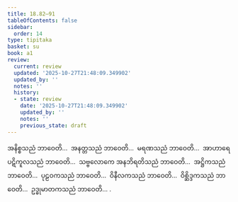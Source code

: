 ```yaml
---
title: 18.82–91
tableOfContents: false
sidebar:
  order: 14
type: tipitaka
basket: su
book: a1
review:
  current: review
  updated: '2025-10-27T21:48:09.349902'
  updated_by: ''
  notes: ''
  history:
  - state: review
    date: '2025-10-27T21:48:09.349902'
    updated_by: ''
    notes: ''
    previous_state: draft
---
```



<ReviewStatus review={frontmatter.review} showDetails={true} />

<HypothesisAnnotation frontmatter={frontmatter} />

<DynamicBreadcrumb />

<Division number="463–472" book="a1" e="ch" v="15">

<Paragraph number="453" book="a1">
အနိစ္စသညံ ဘာဝေတိ…  အနတ္တသညံ ဘာဝေတိ…  မရဏသညံ ဘာဝေတိ…  အာဟာရေ ပဋိကူလသညံ ဘာဝေတိ…  သဗ္ဗလောကေ အနဘိရတိသညံ ဘာဝေတိ…  အဋ္ဌိကသညံ ဘာဝေတိ…  ပုဠဝကသညံ ဘာဝေတိ…  ဝိနီလကသညံ ဘာဝေတိ…  ဝိစ္ဆိဒ္ဒကသညံ ဘာဝေတိ…  ဥဒ္ဓုမာတကသညံ ဘာဝေတိ… .
</Paragraph>
</Division>